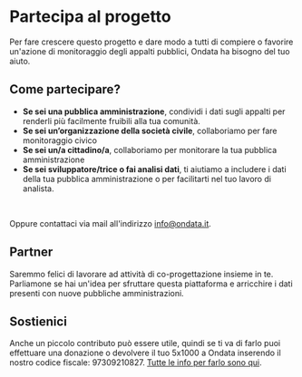 # Partecipa al progetto

Per fare crescere questo progetto e dare modo a tutti di compiere o favorire un'azione di monitoraggio degli appalti pubblici, Ondata ha bisogno del tuo aiuto.

## Come partecipare?

- **Se sei una pubblica amministrazione**, condividi i dati sugli appalti per renderli più facilmente fruibili alla tua comunità.
- **Se sei un’organizzazione della società civile**, collaboriamo per fare monitoraggio civico
- **Se sei un/a cittadino/a**, collaboriamo per monitorare la tua pubblica amministrazione
- **Se sei sviluppatore/trice o fai analisi dati**, ti aiutiamo a includere i dati della tua pubblica amministrazione o per facilitarti nel tuo lavoro di analista.

<Card
    title="Scopri OCDS"
    description="Condividi i dati e diventa OCDS Compliant"
    url="/ocds"
    icon="/icons/ocds.png"
/>
<br/>

Oppure contattaci via mail all'indirizzo [info@ondata.it](mailto:info@ondata.it).

## Partner

Saremmo felici di lavorare ad attività di co-progettazione insieme in te.
Parliamone se hai un'idea per sfruttare questa piattaforma e arricchire i dati presenti con nuove pubbliche amministrazioni.

## Sostienici

Anche un piccolo contributo può essere utile, quindi se ti va di farlo puoi effettuare una donazione o devolvere il tuo 5x1000 a Ondata inserendo il nostro codice fiscale: 97309210827.
[Tutte le info per farlo sono qui](https://sostieni.ondata.it/i).

<Card
    title="Dona a onData"
    description="Sostieni l’associazione che si batte per la trasparenza"
    url="https://sostieni.ondata.it/"
    icon="/icons/hearth.png"
/>
